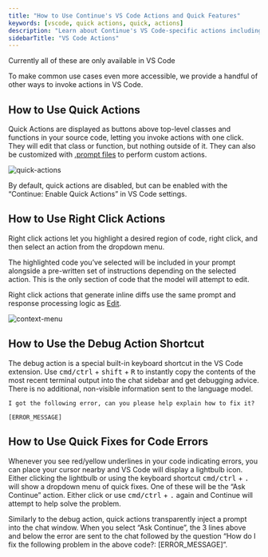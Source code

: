 ```yaml
---
title: "How to Use Continue's VS Code Actions and Quick Features"
keywords: [vscode, quick actions, quick, actions]
description: "Learn about Continue's VS Code-specific actions including quick actions buttons, right-click context menu options, debug shortcuts, and quick fixes for errors in your code"
sidebarTitle: "VS Code Actions"
---
```


<Info>Currently all of these are only available in VS Code</Info>

To make common use cases even more accessible, we provide a handful of other ways to invoke actions in VS Code.

## How to Use Quick Actions

Quick Actions are displayed as buttons above top-level classes and functions in your source code, letting you invoke actions with one click. They will edit that class or function, but nothing outside of it. They can also be customized with [.prompt files](./prompts.md) to perform custom actions.

![quick-actions](/images/quick-actions.png)

By default, quick actions are disabled, but can be enabled with the “Continue: Enable Quick Actions” in VS Code settings.

## How to Use Right Click Actions

Right click actions let you highlight a desired region of code, right click, and then select an action from the dropdown menu.

The highlighted code you’ve selected will be included in your prompt alongside a pre-written set of instructions depending on the selected action. This is the only section of code that the model will attempt to edit.

Right click actions that generate inline diffs use the same prompt and response processing logic as [Edit](../../features/edit/how-it-works).

![context-menu](/images/context-menu.png)

## How to Use the Debug Action Shortcut

The debug action is a special built-in keyboard shortcut in the VS Code extension. Use <kbd>cmd/ctrl</kbd> + <kbd>shift</kbd> + <kbd>R</kbd> to instantly copy the contents of the most recent terminal output into the chat sidebar and get debugging advice. There is no additional, non-visible information sent to the language model.

```
I got the following error, can you please help explain how to fix it?

[ERROR_MESSAGE]
```

## How to Use Quick Fixes for Code Errors

Whenever you see red/yellow underlines in your code indicating errors, you can place your cursor nearby and VS Code will display a lightbulb icon. Either clicking the lightbulb or using the keyboard shortcut <kbd>cmd/ctrl</kbd> + <kbd>.</kbd> will show a dropdown menu of quick fixes. One of these will be the “Ask Continue” action. Either click or use <kbd>cmd/ctrl</kbd> + <kbd>.</kbd> again and Continue will attempt to help solve the problem.

Similarly to the debug action, quick actions transparently inject a prompt into the chat window. When you select “Ask Continue”, the 3 lines above and below the error are sent to the chat followed by the question “How do I fix the following problem in the above code?: [ERROR_MESSAGE]”.
